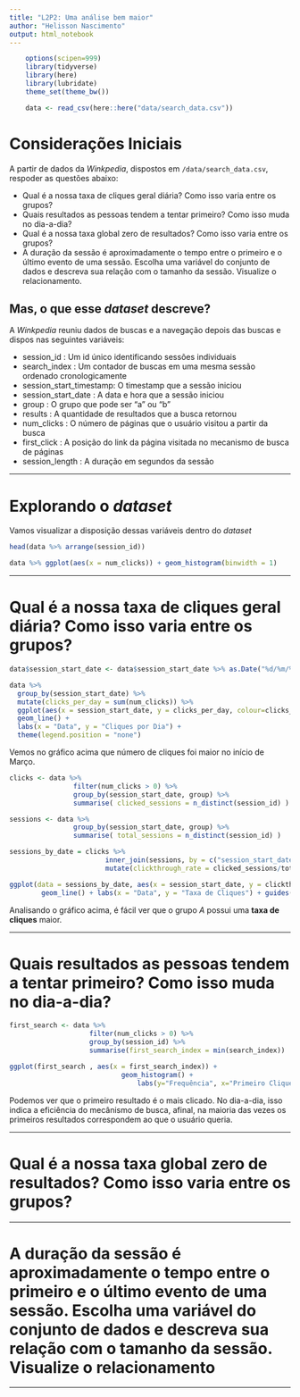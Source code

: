 ```yaml
---
title: "L2P2: Uma análise bem maior"
author: "Helisson Nascimento"
output: html_notebook
---
```


```r
    options(scipen=999)
    library(tidyverse)
    library(here)
    library(lubridate)
    theme_set(theme_bw())

    data <- read_csv(here::here("data/search_data.csv"))
```

# Considerações Iniciais

A partir de dados da _Winkpedia_, dispostos em `/data/search_data.csv`, respoder as questões abaixo:

* Qual é a nossa taxa de cliques geral diária? Como isso varia entre os grupos?
* Quais resultados as pessoas tendem a tentar primeiro? Como isso muda no dia-a-dia?
* Qual é a nossa taxa global zero de resultados? Como isso varia entre os grupos?
* A duração da sessão é aproximadamente o tempo entre o primeiro e o último evento de uma sessão. Escolha uma variável do conjunto de dados e descreva sua relação com o tamanho da sessão. Visualize o relacionamento.

## Mas, o que esse _dataset_ descreve?

A _Winkpedia_ reuniu dados de buscas e a navegação depois das buscas e dispos nas seguintes variáveis:

* session_id : Um id único identificando sessões individuais
* search_index : Um contador de buscas em uma mesma sessão ordenado cronologicamente
* session_start_timestamp: O timestamp que a sessão iniciou
* session_start_date : A data e hora que a sessão iniciou
* group : O grupo que pode ser "a" ou "b"
* results : A quantidade de resultados que a busca retornou
* num_clicks : O número de páginas que o usuário visitou a partir da busca
* first_click : A posição do link da página visitada no mecanismo de busca de páginas
* session_length : A duração em segundos da sessão

---

# Explorando o _dataset_

Vamos visualizar a disposição dessas variáveis dentro do _dataset_

```r

head(data %>% arrange(session_id))

```

```r

data %>% ggplot(aes(x = num_clicks)) + geom_histogram(binwidth = 1) 

```

---

# Qual é a nossa taxa de cliques geral diária? Como isso varia entre os grupos?

```r

data$session_start_date <- data$session_start_date %>% as.Date("%d/%m/%Y")

```

```r

data %>%
  group_by(session_start_date) %>%
  mutate(clicks_per_day = sum(num_clicks)) %>%
  ggplot(aes(x = session_start_date, y = clicks_per_day, colour=clicks_per_day)) +
  geom_line() +
  labs(x = "Data", y = "Cliques por Dia") +
  theme(legend.position = "none")

```

Vemos no gráfico acima que número de cliques foi maior no início de Março.

```r
clicks <- data %>% 
                filter(num_clicks > 0) %>% 
                group_by(session_start_date, group) %>% 
                summarise( clicked_sessions = n_distinct(session_id) )

sessions <- data %>%
                group_by(session_start_date, group) %>% 
                summarise( total_sessions = n_distinct(session_id) )

sessions_by_date = clicks %>% 
                        inner_join(sessions, by = c("session_start_date", "group")) %>%
                        mutate(clickthrough_rate = clicked_sessions/total_sessions)

ggplot(data = sessions_by_date, aes(x = session_start_date, y = clickthrough_rate, group = group, color = group)) +
        geom_line() + labs(x = "Data", y = "Taxa de Cliques") + guides(color = guide_legend("Grupos"))
```

Analisando o gráfico acima, é fácil ver que o grupo _A_ possui uma __taxa de cliques__ maior.

---

# Quais resultados as pessoas tendem a tentar primeiro? Como isso muda no dia-a-dia?

```r

first_search <- data %>%
                    filter(num_clicks > 0) %>%
                    group_by(session_id) %>% 
                    summarise(first_search_index = min(search_index))

ggplot(first_search , aes(x = first_search_index)) + 
                            geom_histogram() + 
                                labs(y="Frequência", x="Primeiro Clique para Buscar")

```

Podemos ver que o primeiro resultado é o mais clicado. No dia-a-dia, isso indica a eficiência do mecânismo de busca, afinal, na maioria das vezes os primeiros resultados correspondem ao que o usuário queria.

---

# Qual é a nossa taxa global zero de resultados? Como isso varia entre os grupos?



---

# A duração da sessão é aproximadamente o tempo entre o primeiro e o último evento de uma sessão. Escolha uma variável do conjunto de dados e descreva sua relação com o tamanho da sessão. Visualize o relacionamento



---
